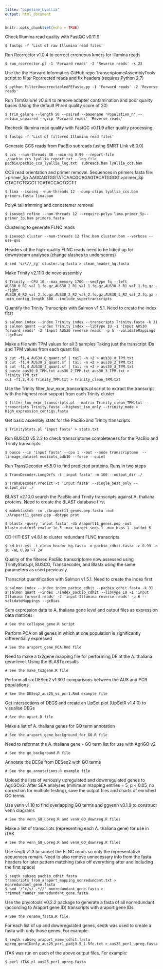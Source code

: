 ---
title: "pipeline_Lyallia"
output: html_document
---

```{r setup, include=FALSE}
knitr::opts_chunk$set(echo = TRUE)
```

Check Illumina read quality with FastQC v0.11.9
```{console}
$ fastqc -f 'List of raw Illumina read files'
```

Run Rcorrector v1.0.4 to correct erroneous kmers for Illumina reads
```{console}
$ run_rcorrector.pl -1 'Forward reads' -2 'Reverse reads' -k 23
```

Use the the Harvard Informatics GitHub repo TranscriptomeAssemblyTools script to filter Rcorrected reads and fix headers (requires Python 2.7)
```{console}
$ python FilterUncorrectabledPEfastq.py -1 'Forward reads' -2 'Reverse reads'
```

Run TrimGalore! v0.6.4 to remove adapter contamination and poor quality bases (Using the default Phred quality score of 20)
```{console}
$ trim_galore --length 50 --paired --basename 'Population_n' --retain_unpaired --gzip 'Forward reads' 'Reverse reads'
```

Recheck Illumina read quality with FastQC v0.11.9 after quality processing
```{console}
$ fastqc -f 'List of filtered Illumina read files'
```

Generate CCS reads from PacBio subreads (using SMRT Link v8.0.0)
```{console}
$ ccs --num-threads 48 --min-rq 0.99 --report-file ./pacbio_ccs_lyallia_report.txt --log-file pacbio/pacbio_ccs_lyallia_log.txt  subreads.bam lyallia_ccs.bam
```

CCS read orientation and primer removal. Sequences in primers.fasta file:
>primer_5p
AAGCAGTGGTATCAACGCAGAGTACATGGGG
>primer_3p
GTACTCTGCGTTGATACCACTGCTT

```{console}
$ lima --isoseq --num-threads 12 --dump-clips lyallia_ccs.bam primers.fasta lima.bam
```

PolyA tail trimming and concatemer removal
```{console}
$ isoseq3 refine --num-threads 12 --require-polya lima.primer_5p--primer_3p.bam primers.fasta
```

Clustering to generate FLNC reads
```{console}
$ isoseq3 cluster --num-threads 12 flnc.bam cluster.bam --verbose --use-qvs
```

Headers of the high-quality FLNC reads need to be tidied up for downstream analyses (change slashes to underscores)
```{console}
$ sed 's/\//_/g' cluster.hq.fasta > clean_header_hq.fasta
```

Make Trinity v2.11.0 de novo assembly
```{console}
$ Trinity --CPU 10 --max_memory 170G --seqType fq --left AUS30_0_R1_val_1.fq.gz,AUS30_2_R1_val_1.fq.gz,AUS30_3_R1_val_1.fq.gz --right AUS30_0_R2_val_2.fq.gz,AUS30_2_R2_val_2.fq.gz,AUS30_3_R2_val_2.fq.gz --min_contig_length 300 --include_supertranscripts 
```

Quantify the Trinity Transcripts with Salmon v1.5.1. Need to create the index first
```{console}
$ salmon index --index Trinity_index --transcripts Trinity.fasta -k 31
$ salmon quant --index Trinity_index --libType IU -1 'Input AUS30 forward reads' -2 'Input AUS30 reverse reads' -p 6 --validateMappings --gcBias 
```

Make a file with TPM values for all 3 samples
Taking just the transcript IDs and TPM values from each quant file
```{console}
$ cut -f1,4 AUS30_0_quant.sf | tail -n +2 > aus30_0_TPM.txt
$ cut -f1,4 AUS30_2_quant.sf | tail -n +2 > aus30_2_TPM.txt
$ cut -f1,4 AUS30_3_quant.sf | tail -n +2 > aus30_3_TPM.txt
$ paste aus30_0_TPM.txt aus30_2_TPM.txt aus30_3_TPM.txt > Trinity_TPM.txt
cut -f1,2,4,6 Trinity_TPM.txt > Trinity_clean_TPM.txt
```

Use the Trinity filter_low_expr_transcripts.pl script to extract the transcript with the highest read support from each Trinity cluster
```{console}
$ filter_low_expr_transcripts.pl --matrix Trinity_clean_TPM.txt --transcripts Trinity.fasta --highest_iso_only --trinity_mode > high_expression_contigs.fasta
```

Get basic assembly stats for the PacBio and Trinity transcripts
```{console}
$ TrinityStats.pl 'input fasta' > stats.txt
```

Run BUSCO v5.2.2 to check transcriptome completeness for the PacBio and Trinity transcripts
```{console}
$ busco --in 'input fasta' --cpu 1 --out --mode transcriptome  --lineage_dataset eudicots_odb10 --force --quiet
```

Run TransDecoder v5.5.0 to find predicted proteins. Runs in two steps
```{console}
$ TransDecoder.LongOrfs -t 'input fasta' -m 100 --output_dir ./

$ TransDecoder.Predict -t 'input fasta' --single_best_only --output_dir ./
```

BLAST v2.10.0 search the PacBio and Trinity transcripts against A. thaliana proteins. Need to create the BLAST database first
```{console}
$ makeblastdb -in ./Araport11_genes.pep.fasta -out ./Araport11_genes.pep -dbtype prot

$ blastx -query 'input fasta' -db Araport11_genes.pep -out blastx.outfmt6 evalue 1e-5 -max_target_seqs 1 -max_hsps 1 -outfmt 6
```

CD-HIT-EST v4.8.1 to cluster redundant FLNC transcripts
```{console}
$ cd-hit-est -i clean_header_hq.fasta -o pacbio_cdhit.fasta -c 0.99 -n 10 -aL 0.99 -T 24
```


Quality of the filtered PacBio transcriptome now assessed using TrinityStats.pl, BUSCO, Transdecoder, and Blastx using the same parameters as used previously.


Transcript quantification with Salmon v1.5.1. Need to create the index first
```{console}
$ salmon index --index index_pacbio_cdhit --pacbio_cdhit.fasta -k 31
$ salmon quant --index ./index_pacbio_cdhit --libType IU -1 'input Illumina forward reads' -2 'input Illumina reverse reads' -p 6 --validateMappings --gcBias 
```

Sum expression data to A. thaliana gene level and output files as expression data matrices
```{console}
# See the collapse_gene.R script
```

Perform PCA on all genes in which at one population is significantly differentially expressed
```{console}
# See the araport_gene_PCA.Rmd file
```

Need to make a tx2gene mapping file for performing DE at the A. thaliana gene level. Using the BLASTx results
```{console}
# See the make_tx2gene.R file
```

Perform all six DESeq2 v1.30.1 comparisons between the AUS and PCR populations
```{console}
# See the DESeq2_aus25_vs_pcr1.Rmd example file
```

Get intersections of DEGS and create an UpSet plot (UpSetR v1.4.0) to visualise DEGs
```{console}
# See the upset.R file
```

Make a list of A. thaliana genes for GO term annotation
```{console}
# See the araport_gene_background_for_GO.R file
```

Need to reformat the A. thaliana gene - GO term list for use with AgriGO v2
```{console}
# See the go_background.R file
```

Annotate the DEGs from DESeq2 with GO terms
```{console}
# See the go_annotations.R example file
```


Upload the lists of variously upregulated and downregulated genes to AgriGOv2. After SEA analyses (minimum mapping entries = 5, p < 0.05, no correction for multiple testing), save the output files and charts of enriched GO terms.


Use venn v1.10 to find overlapping GO terms and ggvenn v0.1.9 to construct venn diagrams
```{console}
# See the venn_GO_upreg.R and venn_GO_downreg.R files
```

Make a list of transcripts (representing each A. thaliana gene) for use in iTAK
```{console}
# See the venn_GO_upreg.R and venn_GO_downreg.R files
```

Use seqtk v1.3 to subset the FLNC reads so only the representative sequences remain. Need to also remove unnecessary info from the fasta headers for later pattern matching (take off everything after and including the first space)
```{console}
$ seqtk subseq pacbio_cdhit.fasta transcripts_from_araport_mapping_nonredundant.txt > nonredundant_gene.fasta
$ sed '/^>/s/ .*//' nonredundant_gene.fasta > trimmed_header_nonredundant_gene.fasta
```

Use the phylotools v0.2.2 package to generate a fasta of all nonredundant (according to Araport gene ID) transcripts with araport gene IDs
```{console}
# See the rename_fasta.R file
```

For each list of up and downregulated genes, seqtk was used to create a fasta with only those genes. For example:
```{console}
$ seqtk subseq araport_name_cdhit.fasta upreg_geneIDonly_aus25_pcr1_padj0.5_1.5fc.txt > aus25_pcr1_upreg.fasta
```

iTAK was run on each of the above output files. For example:
```{console}
$ perl iTAK.pl aus25_pcr1_upreg.fasta
```